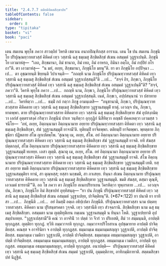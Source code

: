 ```yaml
---
title: "2.4.7.7 ตติยคิหิคตสิกฺขาปท"
tableOfContents: false
sidebar:
  order: 8
type: "tipitaka"
basket: "vi"
book: "paci"
---
```



<DynamicBreadcrumb />

<Division number="1101" book="paci">

<Paragraph number="3255" book="paci">
เตน สมเยน พุทฺโธ ภควา สาวตฺถิยํ วิหรติ เชตวเน อนาถปิณฺฑิกสฺส อาราเม. เตน โข ปน สมเยน ภิกฺขุนิโย ปริปุณฺณทฺวาทสวสฺสํ คิหิคตํ เทฺว วสฺสานิ ฉสุ ธมฺเมสุ สิกฺขิตสิกฺขํ สํเฆน อสมฺมตํ วุฏฺฐาเปนฺติ. ภิกฺขุนิโย เอวมาหํสุ—  “เอถ, สิกฺขมานา, อิมํ ชานาถ, อิมํ เทถ, อิมํ อาหรถ, อิมินา อตฺโถ, อิมํ กปฺปิยํ กโรถา”ติ. ตา เอวมาหํสุ—  “น มยํ, อเยฺย, สิกฺขมานา, ภิกฺขุนิโย มยนฺ”ติ.
</Paragraph>

<Paragraph number="3256" book="paci">
ยา ตา ภิกฺขุนิโย อปฺปิจฺฉา …เป…  ตา อุชฺฌายนฺติ ขิยฺยนฺติ วิปาเจนฺติ—  “กถญฺหิ นาม ภิกฺขุนิโย ปริปุณฺณทฺวาทสวสฺสํ คิหิคตํ เทฺว วสฺสานิ ฉสุ ธมฺเมสุ สิกฺขิตสิกฺขํ สํเฆน อสมฺมตํ วุฏฺฐาเปสฺสนฺตี”ติ …เป…  “สจฺจํ กิร, ภิกฺขเว, ภิกฺขุนิโย ปริปุณฺณทฺวาทสวสฺสํ คิหิคตํ เทฺว วสฺสานิ ฉสุ ธมฺเมสุ สิกฺขิตสิกฺขํ สํเฆน อสมฺมตํ วุฏฺฐาเปนฺตี”ติ? “สจฺจํ, ภควา”ติ. วิครหิ พุทฺโธ ภควา …เป…  กถญฺหิ นาม, ภิกฺขเว, ภิกฺขุนิโย ปริปุณฺณทฺวาทสวสฺสํ คิหิคตํ เทฺว วสฺสานิ ฉสุ ธมฺเมสุ สิกฺขิตสิกฺขํ สํเฆน อสมฺมตํ วุฏฺฐาเปสฺสนฺติ. เนตํ, ภิกฺขเว, อปฺปสนฺนานํ วา ปสาทาย …เป…  วิครหิตฺวา …เป…  ธมฺมิํ กถํ กตฺวา ภิกฺขู อามนฺเตสิ—  “อนุชานามิ, ภิกฺขเว, ปริปุณฺณทฺวาทสวสฺสาย คิหิคตาย เทฺว วสฺสานิ ฉสุ ธมฺเมสุ สิกฺขิตสิกฺขาย วุฏฺฐานสมฺมุติํ ทาตุํ. เอวญฺจ ปน, ภิกฺขเว, ทาตพฺพา. ตาย ปริปุณฺณทฺวาทสวสฺสาย คิหิคตาย เทฺว วสฺสานิ ฉสุ ธมฺเมสุ สิกฺขิตสิกฺขาย สํฆํ อุปสงฺกมิตฺวา เอกํสํ อุตฺตราสงฺคํ กริตฺวา ภิกฺขุนีนํ ปาเท วนฺทิตฺวา อุกฺกุฏิกํ นิสีทิตฺวา อญฺชลิํ ปคฺคเหตฺวา เอวมสฺส วจนีโย—  ‘อหํ, อเยฺย, อิตฺถนฺนามา อิตฺถนฺนามาย อยฺยาย ปริปุณฺณทฺวาทสวสฺสา คิหิคตา เทฺว วสฺสานิ ฉสุ ธมฺเมสุ สิกฺขิตสิกฺขา, สํฆํ วุฏฺฐานสมฺมุติํ ยาจามี’ติ. ทุติยมฺปิ ยาจิตพฺพา. ตติยมฺปิ ยาจิตพฺพา. พฺยตฺตาย ภิกฺขุนิยา ปฏิพลาย สํโฆ ญาเปตพฺโพ.
</Paragraph>

</Division>
<Division number="1102" book="paci">

<Paragraph number="3257" book="paci">
‘สุณาตุ เม, อเยฺย, สํโฆ. อยํ อิตฺถนฺนามา อิตฺถนฺนามาย อยฺยาย ปริปุณฺณทฺวาทสวสฺสา คิหิคตา เทฺว วสฺสานิ ฉสุ ธมฺเมสุ สิกฺขิตสิกฺขา สํฆํ วุฏฺฐานสมฺมุติํ ยาจติ. ยทิ สํฆสฺส ปตฺตกลฺลํ, สํโฆ อิตฺถนฺนามาย ปริปุณฺณทฺวาทสวสฺสาย คิหิคตาย เทฺว วสฺสานิ ฉสุ ธมฺเมสุ สิกฺขิตสิกฺขาย วุฏฺฐานสมฺมุติํ ทเทยฺย. เอสา ญตฺติ.
</Paragraph>

<Paragraph number="3258" book="paci">
สุณาตุ เม, อเยฺย, สํโฆ. อยํ อิตฺถนฺนามา อิตฺถนฺนามาย อยฺยาย ปริปุณฺณทฺวาทสวสฺสา คิหิคตา เทฺว วสฺสานิ ฉสุ ธมฺเมสุ สิกฺขิตสิกฺขา สํฆํ วุฏฺฐานสมฺมุติํ ยาจติ. สํโฆ อิตฺถนฺนามาย ปริปุณฺณทฺวาทสวสฺสาย คิหิคตาย เทฺว วสฺสานิ ฉสุ ธมฺเมสุ สิกฺขิตสิกฺขาย วุฏฺฐานสมฺมุติํ เทติ. ยสฺสา อยฺยาย ขมติ อิตฺถนฺนามาย ปริปุณฺณทฺวาทสวสฺสาย คิหิคตาย เทฺว วสฺสานิ ฉสุ ธมฺเมสุ สิกฺขิตสิกฺขาย วุฏฺฐานสมฺมุติยา ทานํ, สา ตุณฺหสฺส; ยสฺสา นกฺขมติ, สา ภาเสยฺย.
</Paragraph>

<Paragraph number="3259" book="paci">
ทินฺนา สํเฆน อิตฺถนฺนามาย ปริปุณฺณทฺวาทสวสฺสาย คิหิคตาย เทฺว วสฺสานิ ฉสุ ธมฺเมสุ สิกฺขิตสิกฺขาย วุฏฺฐานสมฺมุติ. ขมติ สํฆสฺส, ตสฺมา ตุณฺหี, เอวเมตํ ธารยามี’”ติ.
</Paragraph>

<Paragraph number="3260" book="paci">
อถ โข ภควา ตา ภิกฺขุนิโย อเนกปริยาเยน วิครหิตฺวา ทุพฺภรตาย …เป…  เอวญฺจ ปน, ภิกฺขเว, ภิกฺขุนิโย อิมํ สิกฺขาปทํ อุทฺทิสนฺตุ—
</Paragraph>

</Division>
<Division number="1103" book="paci">

<Paragraph number="3261" book="paci">
<Emphasis>“ยา ปน ภิกฺขุนี ปริปุณฺณทฺวาทสวสฺสํ คิหิคตํ เทฺว วสฺสานิ ฉสุ ธมฺเมสุ สิกฺขิตสิกฺขํ สํเฆน อสมฺมตํ วุฏฺฐาเปยฺย, ปาจิตฺติยนฺ”</Emphasis>ติ. (*67*:<Emphasis>122</Emphasis>)
</Paragraph>

</Division>
<Division number="1104" book="paci">

<Paragraph number="3262" book="paci">
<Emphasis>ยา ปนา</Emphasis>ติ ยา ยาทิสา …เป…  <Emphasis>ภิกฺขุนี</Emphasis>ติ …เป…  อยํ อิมสฺมิํ อตฺเถ อธิปฺเปตา ภิกฺขุนีติ.
</Paragraph>

<Paragraph number="3263" book="paci">
<Emphasis>ปริปุณฺณทฺวาทสวสฺสา</Emphasis> นาม ปตฺตทฺวาทสวสฺสา. <Emphasis>คิหิคตา</Emphasis> นาม ปุริสนฺตรคตา วุจฺจติ. <Emphasis>เทฺว วสฺสานี</Emphasis>ติ เทฺว สํวจฺฉรานิ. <Emphasis>สิกฺขิตสิกฺขา</Emphasis> นาม ฉสุ ธมฺเมสุ สิกฺขิตสิกฺขา. <Emphasis>อสมฺมตา</Emphasis> นาม ญตฺติทุติเยน กมฺเมน วุฏฺฐานสมฺมุติ น ทินฺนา โหติ. <Emphasis>วุฏฺฐาเปยฺยา</Emphasis>ติ อุปสมฺปาเทยฺย.
</Paragraph>

<Paragraph number="3264" book="paci">
“วุฏฺฐาเปสฺสามี”ติ คณํ วา อาจรินิํ วา ปตฺตํ วา จีวรํ วา ปริเยสติ, สีมํ วา สมฺมนฺนติ, อาปตฺติ ทุกฺกฏสฺส. ญตฺติยา ทุกฺกฏํ. ทฺวีหิ กมฺมวาจาหิ ทุกฺกฏา. กมฺมวาจาปริโยสาเน อุปชฺฌายาย อาปตฺติ ปาจิตฺติยสฺส. คณสฺส จ อาจรินิยา จ อาปตฺติ ทุกฺกฏสฺส.
</Paragraph>

</Division>
<Division number="1105" book="paci">

<Paragraph number="3265" book="paci">
ธมฺมกมฺเม ธมฺมกมฺมสญฺญา วุฏฺฐาเปติ, อาปตฺติ ปาจิตฺติยสฺส. ธมฺมกมฺเม เวมติกา วุฏฺฐาเปติ, อาปตฺติ ปาจิตฺติยสฺส. ธมฺมกมฺเม อธมฺมกมฺมสญฺญา วุฏฺฐาเปติ, อาปตฺติ ปาจิตฺติยสฺส.
</Paragraph>

<Paragraph number="3266" book="paci">
อธมฺมกมฺเม ธมฺมกมฺมสญฺญา, อาปตฺติ ทุกฺกฏสฺส. อธมฺมกมฺเม เวมติกา, อาปตฺติ ทุกฺกฏสฺส. อธมฺมกมฺเม อธมฺมกมฺมสญฺญา, อาปตฺติ ทุกฺกฏสฺส.
</Paragraph>

</Division>
<Division number="1106" book="paci">

<Paragraph number="3267" book="paci">
อนาปตฺติ—  ปริปุณฺณทฺวาทสวสฺสํ คิหิคตํ เทฺว วสฺสานิ ฉสุ ธมฺเมสุ สิกฺขิตสิกฺขํ สํเฆน สมฺมตํ วุฏฺฐาเปติ, อุมฺมตฺติกาย, อาทิกมฺมิกายาติ.

</Paragraph>
</Division>

<Paragraph number="3268" type="center" book="paci">
สตฺตมสิกฺขาปทํ นิฏฺฐิตํ.
</Paragraph>